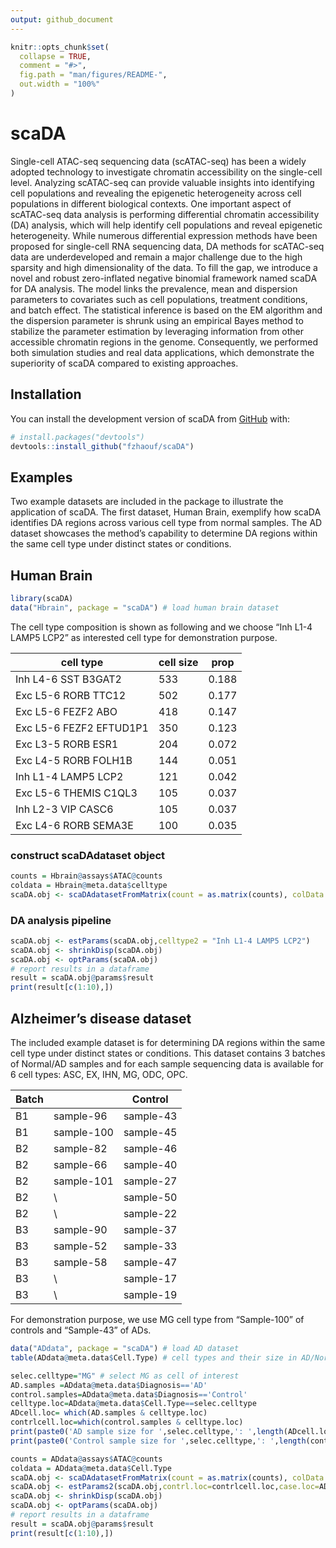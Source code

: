 ```yaml
---
output: github_document
---
```


<!-- README.md is generated from README.Rmd. Please edit that file -->

```r
knitr::opts_chunk$set(
  collapse = TRUE,
  comment = "#>",
  fig.path = "man/figures/README-",
  out.width = "100%"
)
```

# scaDA
Single-cell ATAC-seq sequencing data (scATAC-seq) has been a widely adopted technology to investigate chromatin accessibility on the single-cell level. Analyzing scATAC-seq can provide valuable insights into identifying cell populations and revealing the epigenetic heterogeneity across cell populations in different biological contexts. One important aspect of scATAC-seq data analysis is performing differential chromatin accessibility (DA) analysis, which will help identify cell populations and reveal epigenetic heterogeneity. While numerous differential expression methods have been proposed for single-cell RNA sequencing data, DA methods for scATAC-seq data are underdeveloped and remain a major challenge due to the high sparsity and high dimensionality of the data. To fill the gap, we introduce a novel and robust zero-inflated negative binomial framework named scaDA for DA analysis. The model links the prevalence, mean and dispersion parameters to covariates such as cell populations, treatment conditions, and batch effect. The statistical inference is based on the EM algorithm and the dispersion parameter is shrunk using an empirical Bayes method to stabilize the parameter estimation by leveraging information from other accessible chromatin regions in the genome. Consequently, we performed both simulation studies and real data applications, which demonstrate the superiority of scaDA compared to existing approaches.

## Installation

You can install the development version of scaDA from [GitHub](https://github.com/) with:

``` r
# install.packages("devtools")
devtools::install_github("fzhaouf/scaDA")
```

## Examples

Two example datasets are included in the package to illustrate the application of scaDA. 
The first dataset, Human Brain, exemplify how scaDA identifies DA regions across various cell
type from normal samples. The AD dataset showcases the method's capability to determine DA regions 
within the same cell type under distinct states or conditions.

## Human Brain
```r
library(scaDA)
data("Hbrain", package = "scaDA") # load human brain dataset
```
The cell type composition is shown as following and we choose "Inh L1-4 LAMP5 LCP2" as interested cell type for demonstration purpose.

| cell type | cell size | prop |
|---------|---------|---------|
| Inh L4-6 SST B3GAT2| 533| 0.188|
| Exc L5-6 RORB TTC12| 502| 0.177|
| Exc L5-6 FEZF2 ABO| 418| 0.147|
| Exc L5-6 FEZF2 EFTUD1P1| 350| 0.123|
| Exc L3-5 RORB ESR1| 204| 0.072|
| Exc L4-5 RORB FOLH1B| 144| 0.051|
| Inh L1-4 LAMP5 LCP2| 121| 0.042|
| Exc L5-6 THEMIS C1QL3|105|0.037|
| Inh L2-3 VIP CASC6|105|0.037|
| Exc L4-6 RORB SEMA3E|100|0.035|

### construct scaDAdataset object
```r
counts = Hbrain@assays$ATAC@counts
coldata = Hbrain@meta.data$celltype
scaDA.obj <- scaDAdatasetFromMatrix(count = as.matrix(counts), colData = data.frame(coldata))
```

### DA analysis pipeline
```r
scaDA.obj <- estParams(scaDA.obj,celltype2 = "Inh L1-4 LAMP5 LCP2")
scaDA.obj <- shrinkDisp(scaDA.obj)
scaDA.obj <- optParams(scaDA.obj)
# report results in a dataframe
result = scaDA.obj@params$result
print(result[c(1:10),])
```
## Alzheimer's disease dataset
The included example dataset is for determining DA regions within the same cell type under distinct states or conditions. This dataset contains 3 batches of Normal/AD samples and for each sample sequencing data is available for 6 cell types: ASC, EX, IHN, MG, ODC, OPC.

| Batch |  | Control | Case |
|---------|---------|---------|
| B1 | sample-96 | sample-43 |
| B1 | sample-100 | sample-45 |
| B2 | sample-82 | sample-46 |
| B2 | sample-66 | sample-40 |
| B2 | sample-101 | sample-27 |
| B2 | \ | sample-50 |
| B2 | \ | sample-22 |
| B3 | sample-90 | sample-37 |
| B3 | sample-52 | sample-33 |
| B3 | sample-58 | sample-47 |
| B3 | \ | sample-17 |
| B3 | \ | sample-19 |

For demonstration purpose, we use MG cell type from "Sample-100" of controls and "Sample-43" of ADs.

```r
data("ADdata", package = "scaDA") # load AD dataset
table(ADdata@meta.data$Cell.Type) # cell types and their size in AD/Normal

selec.celltype="MG" # select MG as cell of interest
AD.samples =ADdata@meta.data$Diagnosis=='AD'
control.samples=ADdata@meta.data$Diagnosis=='Control'
celltype.loc=ADdata@meta.data$Cell.Type==selec.celltype
ADcell.loc= which(AD.samples & celltype.loc)
contrlcell.loc=which(control.samples & celltype.loc)
print(paste0('AD sample size for ',selec.celltype,': ',length(ADcell.loc)))
print(paste0('Control sample size for ',selec.celltype,': ',length(contrlcell.loc)))

counts = ADdata@assays$ATAC@counts 
coldata = ADdata@meta.data$Cell.Type
scaDA.obj <- scaDAdatasetFromMatrix(count = as.matrix(counts), colData = data.frame(coldata))
scaDA.obj <- estParams2(scaDA.obj,contrl.loc=contrlcell.loc,case.loc=ADcell.loc)
scaDA.obj <- shrinkDisp(scaDA.obj)
scaDA.obj <- optParams(scaDA.obj)
# report results in a dataframe
result = scaDA.obj@params$result
print(result[c(1:10),])
```


